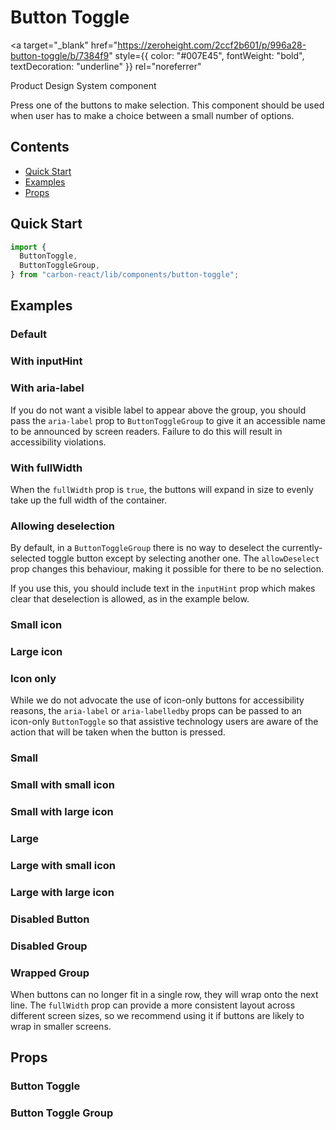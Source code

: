 

<Meta of={ButtonToggleStories} />

# Button Toggle

<a
  target="_blank"
  href="https://zeroheight.com/2ccf2b601/p/996a28-button-toggle/b/7384f9"
  style={{ color: "#007E45", fontWeight: "bold", textDecoration: "underline" }}
  rel="noreferrer"
>
  Product Design System component
</a>

Press one of the buttons to make selection. This component should be used when user has to make a choice between a small number of options.

## Contents

- [Quick Start](#quick-start)
- [Examples](#examples)
- [Props](#props)

## Quick Start

```javascript
import {
  ButtonToggle,
  ButtonToggleGroup,
} from "carbon-react/lib/components/button-toggle";
```

## Examples

### Default

<Canvas of={ButtonToggleStories.Default} />

### With inputHint

<Canvas of={ButtonToggleStories.InputHint} />

### With aria-label

If you do not want a visible label to appear above the group, you should pass the `aria-label` prop to `ButtonToggleGroup` to give it an
accessible name to be announced by screen readers. Failure to do this will result in accessibility violations.

<Canvas of={ButtonToggleStories.AriaLabel} />

### With fullWidth

When the `fullWidth` prop is `true`, the buttons will expand in size to evenly take up the full width of the container.

<Canvas of={ButtonToggleStories.FullWidth} />

### Allowing deselection

By default, in a `ButtonToggleGroup` there is no way to deselect the currently-selected toggle button except by selecting another one.
The `allowDeselect` prop changes this behaviour, making it possible for there to be no selection.

If you use this, you should include text in the `inputHint` prop which makes clear that deselection is allowed, as in the example below.

<Canvas of={ButtonToggleStories.AllowDeselection} />

### Small icon

<Canvas of={ButtonToggleStories.DefaultSmallIcon} />

### Large icon

<Canvas of={ButtonToggleStories.DefaultLargeIcon} />

### Icon only

While we do not advocate the use of icon-only buttons for accessibility reasons, the `aria-label` or `aria-labelledby` props can be passed to
an icon-only `ButtonToggle` so that assistive technology users are aware of the action that will be taken when the button is pressed.

<Canvas of={ButtonToggleStories.IconOnly} />

### Small

<Canvas of={ButtonToggleStories.Small} />

### Small with small icon

<Canvas of={ButtonToggleStories.SmallSmallIcon} />

### Small with large icon

<Canvas of={ButtonToggleStories.SmallLargeIcon} />

### Large

<Canvas of={ButtonToggleStories.Large} />

### Large with small icon

<Canvas of={ButtonToggleStories.LargeSmallIcon} />

### Large with large icon

<Canvas of={ButtonToggleStories.LargeLargeIcon} />

### Disabled Button

<Canvas of={ButtonToggleStories.DisabledButton} />

### Disabled Group

<Canvas of={ButtonToggleStories.DisabledGroup} />

### Wrapped Group

When buttons can no longer fit in a single row, they will wrap onto the next line.
The `fullWidth` prop can provide a more consistent layout across different screen sizes, so we recommend using it if buttons are likely to wrap in smaller screens.

<Canvas of={ButtonToggleStories.WrappedButtons} />

## Props

### Button Toggle

<ArgTypes of={ButtonToggleStories} />

### Button Toggle Group

<ArgTypes of={ButtonToggleGroupStories} />
